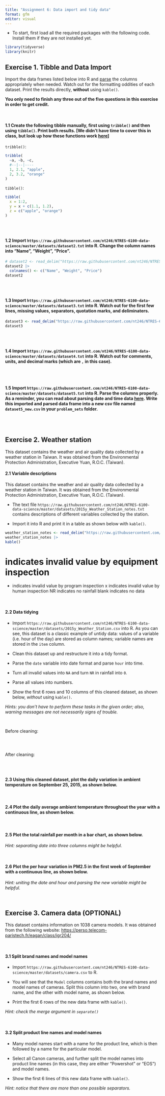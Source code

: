 ```yaml
---
title: "Assignment 6: Data import and tidy data"
format: gfm
editor: visual
---
```


-   To start, first load all the required packages with the following code. Install them if they are not installed yet.

```r
library(tidyverse)
library(knitr)
```

## **Exercise 1. Tibble and Data Import**

Import the data frames listed below into R and [parse](https://r4ds.had.co.nz/data-import.html#parsing-a-vector) the columns appropriately when needed. Watch out for the formatting oddities of each dataset. Print the results directly, **without** using `kable()`.

**You only need to finish any three out of the five questions in this exercise in order to get credit.**

\

#### **1.1 Create the following tibble manually, first using `tribble()` and then using `tibble()`. Print both results. \[We didn’t have time to cover this in class, but look up how these functions work [here](https://r4ds.had.co.nz/tibbles.html#creating-tibbles)\]**

`tribble()`:

```r
tribble(
  ~a, ~b, ~c,
  #--|--|----
  1, 2.1, "apple",
  2, 3.2, "orange"
)
```

`tibble()`:

```r
tibble(
  x = 1:2,
  y = x + c(1.1, 1.2),
  z = c("apple", "orange")
)
```

```         
```

\

#### **1.2 Import `https://raw.githubusercontent.com/nt246/NTRES-6100-data-science/master/datasets/dataset2.txt` into R. Change the column names into “Name”, “Weight”, “Price”.**

```r
# dataset2 <- read_delim("https://raw.githubusercontent.com/nt246/NTRES-6100-data-science/master/datasets/dataset2.txt", col_names = FALSE)
dataset2 |> 
  colnames() <- c("Name", "Weight", "Price")
dataset2
```

```         
```

\

#### **1.3 Import `https://raw.githubusercontent.com/nt246/NTRES-6100-data-science/master/datasets/dataset3.txt` into R. Watch out for the first few lines, missing values, separators, quotation marks, and deliminaters.**

```r
dataset3 <- read_delim("https://raw.githubusercontent.com/nt246/NTRES-6100-data-science/master/datasets/dataset3.txt", skip = 2, na = c("Not Available", "?"))
dataset3
```

```         
```

\

#### **1.4 Import `https://raw.githubusercontent.com/nt246/NTRES-6100-data-science/master/datasets/dataset4.txt` into R. Watch out for comments, units, and decimal marks (which are `,` in this case).**

```         
```

\

#### **1.5 Import `https://raw.githubusercontent.com/nt246/NTRES-6100-data-science/master/datasets/dataset5.txt` into R. Parse the columns properly. As a reminder, you can read about parsing date and time data [here](https://r4ds.had.co.nz/data-import.html#readr-datetimes). Write this imported and parsed data frame into a new csv file named `dataset5_new.csv` in your `problem_sets` folder.**

```         
```

\

## **Exercise 2. Weather station**

This dataset contains the weather and air quality data collected by a weather station in Taiwan. It was obtained from the Environmental Protection Administration, Executive Yuan, R.O.C. (Taiwan).

#### **2.1 Variable descriptions**

This dataset contains the weather and air quality data collected by a weather station in Taiwan. It was obtained from the Environmental Protection Administration, Executive Yuan, R.O.C. (Taiwan).

-   The text file `https://raw.githubusercontent.com/nt246/NTRES-6100-data-science/master/datasets/2015y_Weather_Station_notes.txt` contains descriptions of different variables collected by the station.

-   Import it into R and print it in a table as shown below with `kable()`.

```r
weather_station_notes <- read_delim("https://raw.githubusercontent.com/nt246/NTRES-6100-data-science/master/datasets/2015y_Weather_Station_notes.txt", delim = "-")
weather_station_notes |> 
kable()
```

# indicates invalid value by equipment inspection
* indicates invalid value by program inspection
x indicates invalid value by human inspection
NR indicates no rainfall
blank indicates no data

\

#### **2.2 Data tidying**

-   Import `https://raw.githubusercontent.com/nt246/NTRES-6100-data-science/master/datasets/2015y_Weather_Station.csv` into R. As you can see, this dataset is a classic example of untidy data: values of a variable (i.e. hour of the day) are stored as column names; variable names are stored in the `item` column.

-   Clean this dataset up and restructure it into a tidy format.

-   Parse the `date` variable into date format and parse `hour` into time.

-   Turn all invalid values into `NA` and turn `NR` in rainfall into `0`.

-   Parse all values into numbers.

-   Show the first 6 rows and 10 columns of this cleaned dataset, as shown below, *without* using `kable()`.

*Hints: you don’t have to perform these tasks in the given order; also, warning messages are not necessarily signs of trouble.*

\

Before cleaning:

```         
```

\

After cleaning:

```         
```

\

#### **2.3 Using this cleaned dataset, plot the daily variation in ambient temperature on September 25, 2015, as shown below.**

\

#### **2.4 Plot the daily average ambient temperature throughout the year with a continuous line, as shown below.**

\

#### **2.5 Plot the total rainfall per month in a bar chart, as shown below.**

*Hint: separating date into three columns might be helpful.*

\

#### **2.6 Plot the per hour variation in PM2.5 in the first week of September with a continuous line, as shown below.**

*Hint: uniting the date and hour and parsing the new variable might be helpful.*

\

## **Exercise 3. Camera data (OPTIONAL)**

This dataset contains information on 1038 camera models. It was obtained from the following website: <https://perso.telecom-paristech.fr/eagan/class/igr204/>

\

#### **3.1 Split brand names and model names**

-   Import `https://raw.githubusercontent.com/nt246/NTRES-6100-data-science/master/datasets/camera.csv` to R.

-   You will see that the `Model` columns contains both the brand names and model names of cameras. Split this column into two, one with brand name, and the other with model name, as shown below.

-   Print the first 6 rows of the new data frame with `kable()`.

*Hint: check the merge argument in `separate()`*

\

#### 3.2 Split product line names and model names

-   Many model names start with a name for the product line, which is then followed by a name for the particular model.

-   Select all Canon cameras, and further split the model names into product line names (in this case, they are either “Powershot” or “EOS”) and model names.

-   Show the first 6 lines of this new data frame with `kable()`.

*Hint: notice that there are more than one possible separators.*

\
